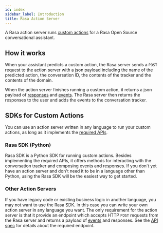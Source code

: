 ```yaml
---
id: index
sidebar_label: Introduction
title: Rasa Action Server
---
```


A Rasa action server runs [custom actions](https://rasa.com/docs/rasa/next/custom-actions) for a Rasa Open Source
conversational assistant. 

## How it works

When your assistant predicts a custom action, the Rasa server sends 
a `POST` request to the action server with a json payload including
the name of the predicted action,
the conversation ID, the contents of the tracker and the contents of the domain.

When the action server finishes running a custom action, it returns a json payload
of [responses](https://rasa.com/docs/rasa/next/responses) and [events](events.mdx). The Rasa server then returns
the responses to the user and adds the events
to the conversation tracker. 


## SDKs for Custom Actions

You can use an action server written in any language to run your custom actions, as long as it implements
the [required APIs](api-spec.mdx).  

### Rasa SDK (Python)

Rasa SDK is a Python SDK for running custom actions. Besides implementing
the required APIs, it offers methods for interacting with the conversation tracker
and composing events and responses.
If you don't yet have an action server and don't need it
to be in a language other than Python, using the Rasa SDK will be the easiest way
to get started.

### Other Action Servers

If you have legacy code or existing business logic in another language,
you may not want to use the Rasa SDK. In this case you can write
your own action server in any language you want. The only requirement
for the action server is that it provide an endpoint which accepts HTTP `POST` requests
from the Rasa server and returns a payload of [events](events.mdx) and responses. 
See the [API spec](api-spec.mdx) for details about the required endpoint.
